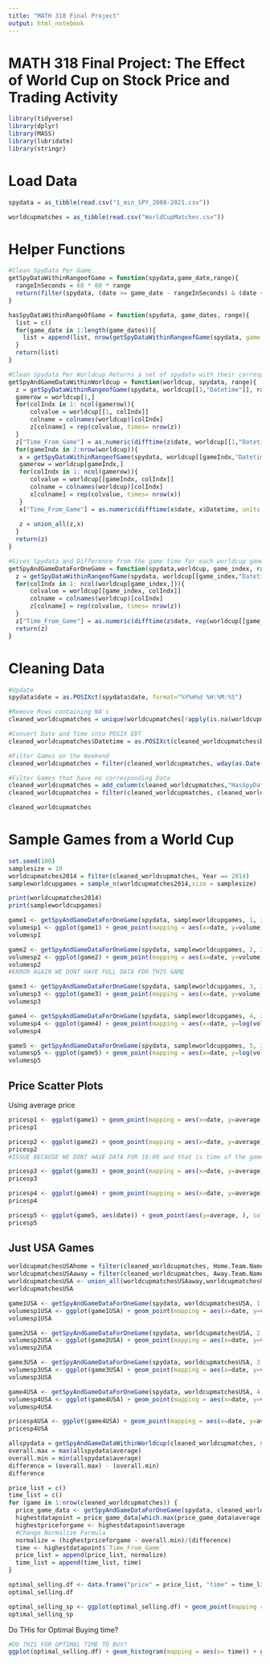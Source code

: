 ```yaml
---
title: "MATH 318 Final Project"
output: html_notebook
---
```


# MATH 318 Final Project: The Effect of World Cup on Stock Price and Trading Activity

```r
library(tidyverse)
library(dplyr)
library(MASS)
library(lubridate)
library(stringr)
```

# Load Data

```r
spydata = as_tibble(read.csv("1_min_SPY_2008-2021.csv"))
```

```r
worldcupmatches = as_tibble(read.csv("WorldCupMatches.csv"))
```

# Helper Functions

```r
#Clean SpyData Per Game
getSpyDataWithinRangeofGame = function(spydata,game_date,range){
  rangeInSeconds = 60 * 60 * range
  return(filter(spydata, (date >= game_date - rangeInSeconds) & (date <= game_date + rangeInSeconds)))
}
```

```r
hasSpyDataWithinRangeOfGame = function(spydata, game_dates, range){
  list = c()
  for(game_date in 1:length(game_dates)){
    list = append(list, nrow(getSpyDataWithinRangeofGame(spydata, game_date = game_dates[game_date], range)) != 0)
  }
  return(list)
}
```

```r
#Clean Spydata Per Worldcup Returns a set of spydata with their corresponding game data
getSpyAndGameDataWithinWorldcup = function(worldcup, spydata, range){
  z = getSpyDataWithinRangeofGame(spydata, worldcup[[1,"Datetime"]], range)
  gamerow = worldcup[1,]
  for(colIndx in 1: ncol(gamerow)){
      colvalue = worldcup[[1, colIndx]]
      colname = colnames(worldcup)[colIndx]
      z[colname] = rep(colvalue, times= nrow(z))
  }
  z["Time_From_Game"] = as.numeric(difftime(z$date, worldcup[[1,"Datetime"]],units = "secs"))
  for(gameIndx in 2:nrow(worldcup)){
   x = getSpyDataWithinRangeofGame(spydata, worldcup[[gameIndx,"Datetime"]], range)
   gamerow = worldcup[gameIndx,]
   for(colIndx in 1: ncol(gamerow)){
      colvalue = worldcup[[gameIndx, colIndx]]
      colname = colnames(worldcup)[colIndx]
      x[colname] = rep(colvalue, times= nrow(x))
   }
   x["Time_From_Game"] = as.numeric(difftime(x$date, x$Datetime, units = "secs"))
  
   z = union_all(z,x)
  }
  return(z)
}
```

```r
#Gives Spydata and Difference from the game time for each worldcup game
getSpyAndGameDataForOneGame = function(spydata,worldcup, game_index, range){
  z = getSpyDataWithinRangeofGame(spydata, worldcup[[game_index,"Datetime"]], range)
  for(colIndx in 1: ncol(worldcup[game_index,])){
      colvalue = worldcup[[game_index, colIndx]]
      colname = colnames(worldcup)[colIndx]
      z[colname] = rep(colvalue, times= nrow(z))
  }
  z["Time_From_Game"] = as.numeric(difftime(z$date, rep(worldcup[[game_index,"Datetime"]], times = nrow(z)), units="secs"))
  return(z)
}
```

# Cleaning Data

```r
#Update 
spydata$date = as.POSIXct(spydata$date, format="%Y%m%d %H:%M:%S")

#Remove Rows containing NA's
cleaned_worldcupmatches = unique(worldcupmatches[!apply(is.na(worldcupmatches) | worldcupmatches == "", 1, all),])

#Convert Date and Time into POSIX EDT 
cleaned_worldcupmatches$Datetime = as.POSIXct(cleaned_worldcupmatches$Datetime, format = "%e %b %Y - %R") - 60 * 60

#Filter Games on the Weekend
cleaned_worldcupmatches = filter(cleaned_worldcupmatches, wday(as.Date(Datetime)) != 7 & wday(as.Date(Datetime)) != 1)

#Filter Games that have no corresponding Data
cleaned_worldcupmatches = add_column(cleaned_worldcupmatches,"HasSpyData" = hasSpyDataWithinRangeOfGame(spydata, cleaned_worldcupmatches$Datetime, 3))
cleaned_worldcupmatches = filter(cleaned_worldcupmatches, cleaned_worldcupmatches$HasSpyData == TRUE)
```

```r
cleaned_worldcupmatches
```

# Sample Games from a World Cup

```r
set.seed(100) 
samplesize = 10
worldcupmatches2014 = filter(cleaned_worldcupmatches, Year == 2014)
sampleworldcupgames = sample_n(worldcupmatches2014,size = samplesize)

print(worldcupmatches2014)
print(sampleworldcupgames)
```

```r
game1 <- getSpyAndGameDataForOneGame(spydata, sampleworldcupgames, 1, 3)
volumesp1 <- ggplot(game1) + geom_point(mapping = aes(x=date, y=volume), color ="red") + geom_vline(xintercept= sampleworldcupgames$Datetime[1]) + ggtitle("Volume over Time, Sample Game 1")
volumesp1
```

```r
game2 <- getSpyAndGameDataForOneGame(spydata, sampleworldcupgames, 2, 3)
volumesp2 <- ggplot(game2) + geom_point(mapping = aes(x=date, y=volume), color ="red") + geom_vline(xintercept= sampleworldcupgames$Datetime[2])+ ggtitle("Volume over Time, Sample Game 2")
volumesp2
#ERROR AGAIN WE DONT HAVE FULL DATA FOR THIS GAME
```

```r
game3 <- getSpyAndGameDataForOneGame(spydata, sampleworldcupgames, 3, 3)
volumesp3 <- ggplot(game3) + geom_point(mapping = aes(x=date, y=volume), color ="red") + geom_vline(xintercept= sampleworldcupgames$Datetime[3])+ ggtitle("Volume over Time, Sample Game 3")
volumesp3
```

```r
game4 <- getSpyAndGameDataForOneGame(spydata, sampleworldcupgames, 4, 3)
volumesp4 <- ggplot(game4) + geom_point(mapping = aes(x=date, y=log(volume)), color ="red") + geom_vline(xintercept= sampleworldcupgames$Datetime[4])+ ggtitle("Volume over Time, Sample Game 4")
volumesp4
```

```r
game5 <- getSpyAndGameDataForOneGame(spydata, sampleworldcupgames, 5, 3)
volumesp5 <- ggplot(game5) + geom_point(mapping = aes(x=date, y=log(volume)), color ="red") + geom_vline(xintercept= sampleworldcupgames$Datetime[5])+ ggtitle("Volume over Time, Sample Game 5")
volumesp5
```

## Price Scatter Plots

Using average price

```r
pricesp1 <- ggplot(game1) + geom_point(mapping = aes(x=date, y=average), color ="red") + geom_vline(xintercept= sampleworldcupgames$Datetime[1])+ ggtitle("Price over Time, Sample Game 1")
pricesp1
```

```r
pricesp2 <- ggplot(game2) + geom_point(mapping = aes(x=date, y=average), color ="red") + geom_vline(xintercept= sampleworldcupgames$Datetime[2])+ ggtitle("Price over Time, Sample Game 2")
pricesp2
#ISSUE BECAUSE WE DONT HAVE DATA FOR 16:00 and that is time of the game
```

```r
pricesp3 <- ggplot(game3) + geom_point(mapping = aes(x=date, y=average), color ="red") + geom_vline(xintercept= sampleworldcupgames$Datetime[3])+ ggtitle("Price over Time, Sample Game 3")
pricesp3
```

```r
pricesp4 <- ggplot(game4) + geom_point(mapping = aes(x=date, y=average), color ="red") + geom_vline(xintercept= sampleworldcupgames$Datetime[4])+ ggtitle("Price over Time, Sample Game 4")
pricesp4
```

```r
pricesp5 <- ggplot(game5, aes(date)) + geom_point(aes(y=average, ), color ="red") + geom_vline(xintercept= sampleworldcupgames$Datetime[5])+ ggtitle("Price over Time, Sample Game 5") + geom_col(aes(y=(volume))) + scale_y_continuous(sec.axis = sec_axis(~./100, name = "average"))
pricesp5
```

## Just USA Games

```r
worldcupmatchesUSAhome = filter(cleaned_worldcupmatches, Home.Team.Name == "USA")
worldcupmatchesUSAaway = filter(cleaned_worldcupmatches, Away.Team.Name == "USA")
worldcupmatchesUSA <- union_all(worldcupmatchesUSAaway,worldcupmatchesUSAhome)
worldcupmatchesUSA
```

```r
game1USA <- getSpyAndGameDataForOneGame(spydata, worldcupmatchesUSA, 1, 3)
volumesp1USA <- ggplot(game1USA) + geom_point(mapping = aes(x=date, y=volume), color ="red") + geom_vline(xintercept= worldcupmatchesUSA$Datetime[1])+ ggtitle("Volume over Time, USA Game 1, 2010")
volumesp1USA
```

```r
game2USA <- getSpyAndGameDataForOneGame(spydata, worldcupmatchesUSA, 2, 3)
volumesp2USA <- ggplot(game2USA) + geom_point(mapping = aes(x=date, y=volume), color ="red") + geom_vline(xintercept= worldcupmatchesUSA$Datetime[2])+ ggtitle("Volume over Time, USA Game 2, 2014")
volumesp2USA
```

```r
game3USA <- getSpyAndGameDataForOneGame(spydata, worldcupmatchesUSA, 3, 3)
volumesp3USA <- ggplot(game3USA) + geom_point(mapping = aes(x=date, y=volume), color ="red") + geom_vline(xintercept= worldcupmatchesUSA$Datetime[3])+ ggtitle("Volume over Time, USA Game 2, 2010")
volumesp3USA
```

```r
game4USA <- getSpyAndGameDataForOneGame(spydata, worldcupmatchesUSA, 4, 3)
volumesp4USA <- ggplot(game4USA) + geom_point(mapping = aes(x=date, y=volume), color ="red") + geom_vline(xintercept= worldcupmatchesUSA$Datetime[4])+ ggtitle("Volume over Time, USA Game 1, 2014")
volumesp4USA
```

```r
pricesp4USA <- ggplot(game4USA) + geom_point(mapping = aes(x=date, y=average), color ="red") + geom_vline(xintercept= worldcupmatchesUSA$Datetime[4])+ ggtitle("Price over Time, USA Game 1, 2014")
pricesp4USA
```

```r
allspydata = getSpyAndGameDataWithinWorldcup(cleaned_worldcupmatches, spydata, 3)
overall.max = max(allspydata$average)
overall.min = min(allspydata$average)
difference = (overall.max) - (overall.min)
difference
```

```r
price_list = c()
time_list = c()
for (game in 1:nrow(cleaned_worldcupmatches)) {
  price_game_data <- getSpyAndGameDataForOneGame(spydata, cleaned_worldcupmatches, game, 3)
  highestdatapoint = price_game_data[which.max(price_game_data$average),]
  highestpriceforgame <- highestdatapoint$average
  #Change Normalize Formula
  normalize = (highestpriceforgame - overall.min)/(difference)
  time <- highestdatapoint$`Time_From_Game`
  price_list = append(price_list, normalize)
  time_list = append(time_list, time)
}
```

```r
optimal_selling.df <- data.frame("price" = price_list, "time" = time_list)
optimal_selling.df
```

```r
optimal_selling_sp <- ggplot(optimal_selling.df) + geom_point(mapping = aes(x= time, y=price), color ="red") + ggtitle("Optimal Selling Price vs. Time From Game")
optimal_selling_sp
```

Do THis for Optimal Buying time?

```r
#DO THIS FOR OPTIMAL TIME TO BUY?
ggplot(optimal_selling.df) + geom_histogram(mapping = aes(x= time)) + ggtitle("How Often Best Selling Time is vs. Time From Game")
```
